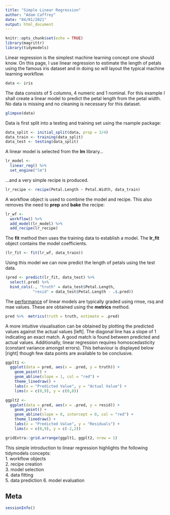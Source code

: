 ```yaml
---
title: "Simple Linear Regression"
author: "Adam Caffrey"
date: "04/01/2021"
output: html_document
---
```


```r
knitr::opts_chunk$set(echo = TRUE)
library(magrittr)
library(tidymodels)
```

Linear regression is the simplest machine learning concept one should know. On this page, I use linear regression to estimate the length of petals using the famous iris dataset and in doing so will layout the typical machine learning workflow. 

```r
data <- iris
```

The data consists of 5 columns, 4 numeric and 1 nominal. For this example I shall create a linear model to predict the petal length from the petal width. No data is missing and no cleaning is necessary for this dataset.

```r
glimpse(data)
```

Data is first split into a testing and training set using the rsample package: 

```r
data_split <- initial_split(data, prop = 3/4)
data_train <- training(data_split)
data_test <- testing(data_split)
```

A linear model is selected from the **lm** library...

```r
lr_model <- 
  linear_reg() %>% 
  set_engine("lm")
```

...and a very simple recipe is produced.

```r
lr_recipe <- recipe(Petal.Length ~ Petal.Width, data_train)
```

A workflow object is used to combine the model and recipe. This also removes the need to **prep** and **bake** the recipe:

```r
lr_wf <- 
  workflow() %>% 
  add_model(lr_model) %>% 
  add_recipe(lr_recipe)
```

The **fit** method then uses the training data to establish a model. The **lr_fit** object contains the model coefficients. 

```r
(lr_fit <- fit(lr_wf, data_train))
```

Using this model we can now predict the length of petals using the test data. 

```r
(pred <- predict(lr_fit, data_test) %>% 
  select(.pred) %>% 
  bind_cols(., "truth" = data_test$Petal.Length, 
            "resid" = data_test$Petal.Length - .$.pred))
```

The [performance](./model_performance.html) of linear models are typically graded using rmse, rsq and mae values. These are obtained using the **metrics** method. 

```r
pred %>%  metrics(truth = truth, estimate = .pred)
```

A more intuitive visualisation can be obtained by plotting the predicted values against the actual values [left]. The diagonal line has a slope of 1 indicating an exact match. A good match is found between predicted and actual values. Additionally, linear regression requires homoscedasticity (constant variance amongst errors). This behaviour is displayed below [right] though few data points are available to be conclusive.

```r
ggplt1 <- 
  ggplot(data = pred, aes(x = .pred, y = truth)) +
    geom_point() +
    geom_abline(slope = 1, col = "red") +
    theme_linedraw() +
    labs(x = "Predicted Value", y = "Actual Value") +
    lims(x = c(0,9), y = c(0,8))

ggplt2 <- 
  ggplot(data = pred, aes(x = .pred, y = resid)) +
    geom_point() +
    geom_abline(slope = 0, intercept = 0, col = "red") +
    theme_linedraw() +
    labs(x = "Predicted Value", y = "Residuals") +
    lims(x = c(0,9), y = c(-2,2))

gridExtra::grid.arrange(ggplt1, ggplt2, nrow = 1)

```

This simple introduction to linear regression highlights the following tidymodels concepts:   
1. workflow objects   
2. recipe creation   
3. model selection   
4. data fitting   
5. data prediction
6. model evaluation     


## Meta

```r
sessionInfo()
```





#